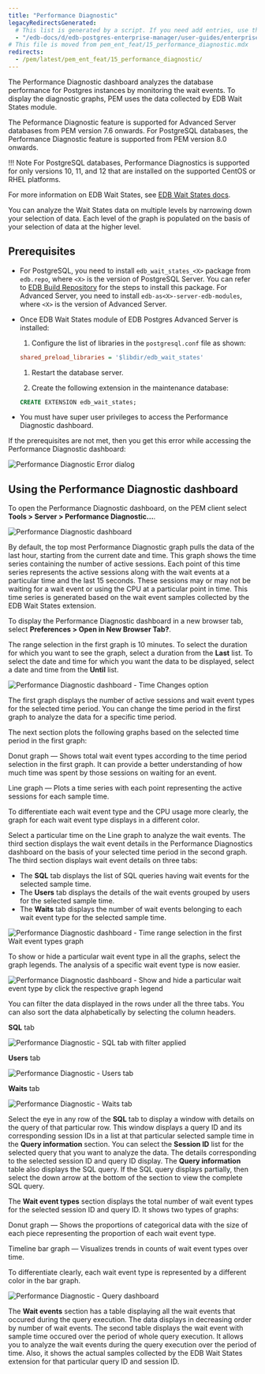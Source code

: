 ```yaml
---
title: "Performance Diagnostic"
legacyRedirectsGenerated:
  # This list is generated by a script. If you need add entries, use the `legacyRedirects` key.
  - "/edb-docs/d/edb-postgres-enterprise-manager/user-guides/enterprise-features-guide/8.0/performance_diagnostic.html"
# This file is moved from pem_ent_feat/15_performance_diagnostic.mdx
redirects:
  - /pem/latest/pem_ent_feat/15_performance_diagnostic/
---
```


The Performance Diagnostic dashboard analyzes the database performance for Postgres instances by monitoring the wait events. To display the diagnostic graphs, PEM uses the data collected by EDB Wait States module.

The Peformance Diagnostic feature is supported for Advanced Server databases from PEM version 7.6 onwards. For PostgreSQL databases, the Performance Diagnostic feature is supported from PEM version 8.0 onwards.

!!! Note
    For PostgreSQL databases, Performance Diagnostics is supported for only versions 10, 11, and 12 that are installed on the supported CentOS or RHEL platforms.

For more information on EDB Wait States, see [EDB Wait States docs](/epas/latest/epas_guide/13_performance_analysis_and_tuning/#edb-wait-states).

You can analyze the Wait States data on multiple levels by narrowing down your selection of data. Each level of the graph is populated on the basis of your selection of data at the higher level.

## Prerequisites

- For PostgreSQL, you need to install `edb_wait_states_<X>` package from `edb.repo`, where `<X>` is the version of PostgreSQL Server. You can refer to [EDB Build Repository](https://repos.enterprisedb.com/) for the steps to install this package. For Advanced Server, you need to install `edb-as<X>-server-edb-modules`, where `<X>` is the version of Advanced Server.

- Once EDB Wait States module of EDB Postgres Advanced Server is installed:
   1. Configure the list of libraries in the `postgresql.conf` file as shown:

   ```ini
   shared_preload_libraries = '$libdir/edb_wait_states'
   ```

   1. Restart the database server. 
   
   1. Create the following extension in the maintenance database:

   ```sql
   CREATE EXTENSION edb_wait_states;
   ```

-   You must have super user privileges to access the Performance Diagnostic dashboard.

If the prerequisites are not met, then you get this error while accessing the Performance Diagnostic dashboard:

![Performance Diagnostic Error dialog](../images/performance_diagnostic_error.png)

## Using the Performance Diagnostic dashboard

To open the Performance Diagnostic dashboard, on the PEM client select **Tools > Server > Performance Diagnostic...**.

![Performance Diagnostic dashboard](../images/performance_diagnostic_intro.png)

By default, the top most Performance Diagnostic graph pulls the data of the last hour, starting from the current date and time. This graph shows the time series containing the number of active sessions. Each point of this time series represents the active sessions along with the wait events at a particular time and the last 15 seconds. These sessions may or may not be waiting for a wait event or using the CPU at a particular point in time. This time series is generated based on the wait event samples collected by the EDB Wait States extension.

To display the Performance Diagnostic dashboard in a new browser tab, select **Preferences > Open in New Browser Tab?**.

The range selection in the first graph is 10 minutes. To select the duration for which you want to see the graph, select a duration from the **Last** list. To select the date and time for which you want the data to be displayed, select a date and time from the **Until** list.

![Performance Diagnostic dashboard - Time Changes option](../images/performance_diagnostic_datetime_selection.png)

The first graph displays the number of active sessions and wait event types for the selected time period. You can change the time period in the first graph to analyze the data for a specific time period.

The next section plots the following graphs based on the selected time period in the first graph:

Donut graph &mdash; Shows total wait event types according to the time period selection in the first graph. It can provide a better understanding of how much time was spent by those sessions on waiting for an event.
   
Line graph &mdash; Plots a time series with each point representing the active sessions for each sample time.

To differentiate each wait event type and the CPU usage more clearly, the graph for each wait event type displays in a different color.

Select a particular time on the Line graph to analyze the wait events. The third section displays the wait event details in the Performance Diagnostics dashboard on the basis of your selected time period in the second graph. The third section displays wait event details on three tabs:

-   The **SQL** tab displays the list of SQL queries having wait events for the selected sample time.
-   The **Users** tab displays the details of the wait events grouped by users for the selected sample time.
-   The **Waits** tab displays the number of wait events belonging to each wait event type for the selected sample time.

![Performance Diagnostic dashboard - Time range selection in the first Wait event types graph](../images/performance_diagnostic_timeseries_selection.png)

To show or hide a particular wait event type in all the graphs, select the graph legends. The analysis of a specific wait event type is now easier.

![Performance Diagnostic dashboard - Show and hide a particular wait event type by click the respective graph legend](../images/performance_diagnostic_chart_legends.png)

You can filter the data displayed in the rows under all the three tabs. You can also sort the data alphabetically by selecting the column headers.

**SQL** tab

![Performance Diagnostic - SQL tab with filter applied](../images/performance_diagnostic_table_filter.png)

**Users** tab

![Performance Diagnostic - Users tab](../images/performance_diagnostic_users_table.png)

**Waits** tab

![Performance Diagnostic - Waits tab](../images/performance_diagnostic_wait_events.png)

Select the eye in any row of the **SQL** tab to display a window with details on the query of that particular row. This window displays a query ID and its corresponding session IDs in a list at that particular selected sample time in the **Query information** section. You can select the **Session ID** list for the selected query that you want to analyze the data. The details corresponding to the selected session ID and query ID display. The **Query information** table also displays the SQL query. If the SQL query displays partially, then select the down arrow at the bottom of the section to view the complete SQL query.

The **Wait event types** section displays the total number of wait event types for the selected session ID and query ID. It shows two types of graphs:

Donut graph &mdash; Shows the proportions of categorical data with the size of each piece representing the proportion of each wait event type.

Timeline bar graph &mdash; Visualizes trends in counts of wait event types over time.

To differentiate clearly, each wait event type is represented by a different color in the bar graph.

![Performance Diagnostic - Query dashboard](../images/performance_diagnostic_query_dashboard.png)

The **Wait events** section has a table displaying all the wait events that occured during the query execution. The data displays in decreasing order by number of wait events. The second table displays the wait event with sample time occured over the period of whole query execution. It allows you to analyze the wait events during the query execution over the period of time. Also, it shows the actual samples collected by the EDB Wait States extension for that particular query ID and session ID.
